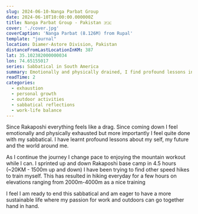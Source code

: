 ```yaml
---
slug: 2024-06-10-Nanga Parbat Group
date: 2024-06-10T10:00:00.000000Z
title: Nanga Parbat Group - Pakistan 🇵🇰
cover: './cover.jpg'
coverCaption: 'Nanga Parbat (8.126M) from Rupal'
template: "journal"
location: Diamer-Astore Division, Pakistan
distanceFromLastLocationInKM: 387
lat: 35.102382000000034
lon: 74.65155017
series: Sabbatical in South America
summary: Emotionally and physically drained, I find profound lessons in my mountain workouts and yearn for a balanced life where passion and work coexist.
readTime: 2
categories:
  - exhaustion
  - personal growth
  - outdoor activities
  - sabbatical reflections
  - work-life balance
---
```


Since Rakaposhi everything feels like a drag. Since coming down I feel emotionally and physically exhausted but more importantly I feel quite done with my sabbatical. I have learnt profound lessons about my self, my future and the world around me.

As I continue the journey I change pace to enjoying the mountain workout while I can. I sprinted up and down Rakaposhi base camp in 4.5 hours (~20KM - 1500m up and down) I have been trying to find other speed hikes to train myself. This has resulted in hiking everyday for a few hours on elevations ranging from 2000m-4000m as a nice training

I feel I am ready to end this sabbatical and am eager to have a more sustainable life where my passion for work and outdoors can go together hand in hand.